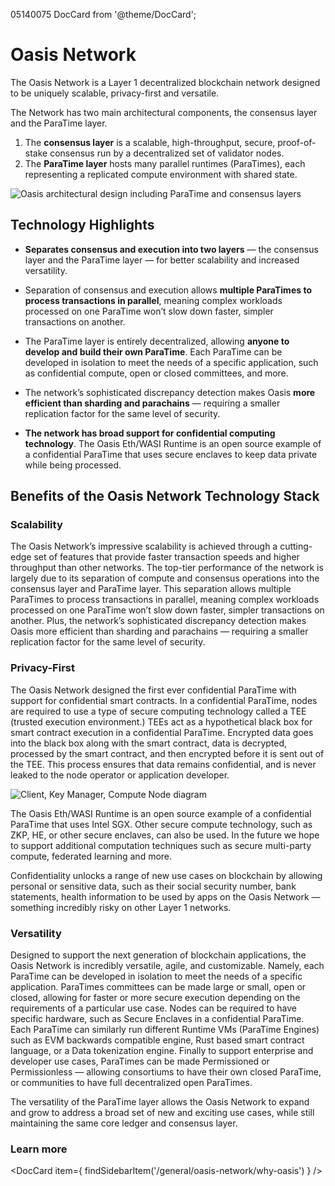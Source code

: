 05140075 DocCard from '@theme/DocCard';

# Oasis Network

The Oasis Network is a Layer 1 decentralized blockchain network designed to be uniquely scalable, privacy-first and versatile.

The Network has two main architectural components, the consensus layer and the ParaTime layer.

1. The **consensus layer** is a scalable, high-throughput, secure, proof-of-stake consensus run by a decentralized set of validator nodes.
2. The **ParaTime layer** hosts many parallel runtimes (ParaTimes), each representing a replicated compute environment with shared state.

![Oasis architectural design including ParaTime and consensus layers](../images/architecture/technology_scalability.svg)

## Technology Highlights

* **Separates consensus and execution into two layers** — the consensus layer and the ParaTime layer — for better scalability and increased versatility.

* Separation of consensus and execution allows **multiple ParaTimes to process transactions in parallel**, meaning complex workloads processed on one ParaTime won’t slow down faster, simpler transactions on another.

* The ParaTime layer is entirely decentralized, allowing **anyone to develop and build their own ParaTime**. Each ParaTime can be developed in isolation to meet the needs of a specific application, such as confidential compute, open or closed committees, and more.

* The network’s sophisticated discrepancy detection makes Oasis **more efficient than sharding and parachains** — requiring a smaller replication factor for the same level of security.

* **The network has broad support for confidential computing technology**. The Oasis Eth/WASI Runtime is an open source example of a confidential ParaTime that uses secure enclaves to keep data private while being processed.

## Benefits of the Oasis Network Technology Stack

### Scalability

The Oasis Network’s impressive scalability is achieved through a cutting-edge set of features that provide faster transaction speeds and higher throughput than other networks. The top-tier performance of the network is largely due to its separation of compute and consensus operations into the consensus layer and ParaTime layer. This separation allows multiple ParaTimes to process transactions in parallel, meaning complex workloads processed on one ParaTime won’t slow down faster, simpler transactions on another. Plus, the network’s sophisticated discrepancy detection makes Oasis more efficient than sharding and parachains — requiring a smaller replication factor for the same level of security.

### Privacy-First

The Oasis Network designed the first ever confidential ParaTime with support for confidential smart contracts. In a confidential ParaTime, nodes are required to use a type of secure computing technology called a TEE (trusted execution environment.) TEEs act as a hypothetical black box for smart contract execution in a confidential ParaTime. Encrypted data goes into the black box along with the smart contract, data is decrypted, processed by the smart contract, and then encrypted before it is sent out of the TEE. This process ensures that data remains confidential, and is never leaked to the node operator or application developer.

![Client, Key Manager, Compute Node diagram](../images/architecture/client-km-compute.svg)

The Oasis Eth/WASI Runtime is an open source example of a confidential ParaTime that uses Intel SGX. Other secure compute technology, such as ZKP, HE, or other secure enclaves, can also be used. In the future we hope to support additional computation techniques such as secure multi-party compute, federated learning and more.

Confidentiality unlocks a range of new use cases on blockchain by allowing personal or sensitive data, such as their social security number, bank statements, health information to be used by apps on the Oasis Network — something incredibly risky on other Layer 1 networks.

### Versatility

Designed to support the next generation of blockchain applications, the Oasis Network is incredibly versatile, agile, and customizable. Namely, each ParaTime can be developed in isolation to meet the needs of a specific application. ParaTimes committees can be made large or small, open or closed, allowing for faster or more secure execution depending on the requirements of a particular use case. Nodes can be required to have specific hardware, such as Secure Enclaves in a confidential ParaTime. Each ParaTime can similarly run different Runtime VMs (ParaTime Engines) such as EVM backwards compatible engine, Rust based smart contract language, or a Data tokenization engine. Finally to support enterprise and developer use cases, ParaTimes can be made Permissioned or Permissionless — allowing consortiums to have their own closed ParaTime, or communities to have full decentralized open ParaTimes.

The versatility of the ParaTime layer allows the Oasis Network to expand and grow to address a broad set of new and exciting use cases, while still maintaining the same core ledger and consensus layer.

### Learn more

<DocCard item={
    findSidebarItem('/general/oasis-network/why-oasis')
} />
